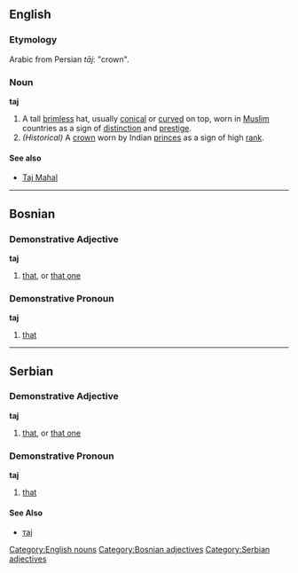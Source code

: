 ==English==
===Etymology===
Arabic from Persian ''tāj'': "crown".
===Noun===
'''taj'''
#A tall [[brimless]] hat, usually [[conical]] or [[curve]]d on top, worn in [[Muslim]] countries as a sign of [[distinction]] and [[prestige]].
#''(Historical)'' A [[crown]] worn by Indian [[prince]]s as a sign of high [[rank]].
====See also====
*[[Taj Mahal]]

[[Category:English nouns]]

----

==Bosnian==
===Demonstrative Adjective===
'''taj'''
#[[that]], or [[that one]]
[[Category:Bosnian adjectives]]
===Demonstrative Pronoun===
'''taj'''
#[[that]]

----



==Serbian==
===Demonstrative Adjective===
'''taj'''
#[[that]], or [[that one]]
[[Category:Serbian adjectives]]

===Demonstrative Pronoun===
'''taj'''
#[[that]]
====See Also====
*[[тај]]